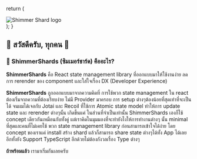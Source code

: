 
  return (
    <div className="w-full h-[150px] relative">
      <Image
        src={logo.src}
        alt="Shimmer Shard logo"
        fill
        className="object-contain aspect-video"
      />
    </div>
  );
}

## 🙏 สวัสดีครับ, ทุกคน 🙏

<Logo />

### 🫣 ShimmerShards (ซิมเมอร์ชาร์ด) คืออะไร?

<b>ShimmerShards</b> คือ React state management library ที่ออกแบบมาให้ใช้งานง่าย
ลดการ rerender ของ component และใส่ใจเรื่อง DX (Developer Experience)

<b>ShimmerShards</b> ถูกออกแบบมาจากความคิดที่ การใช้พวก state management ใน react
ต้องเริ่มจากความที่ต้องเรียบง่าย ไม่มี Provider มาครอบ การ setup ต่างๆต้องน้อยที่สุดเท่าที่จะเป็นได้
จนผมได้เจอกับ Jotai และ Recoil ที่ใช้การ Atomic state model ทำให้การ update state
และ rerender ต่างๆนั้น เกิดขึ้นแค่ ในส่วนที่จำเป็นเท่านั้น ShimmerShards เองก็ใช้
concept เดียวกันเหมือนกับทั้งคู่ แต่เราคิดในมุมมองที่จะทำยังไงให้การทำงานต่างๆ นั้น
minimal ที่สุดและคนที่ไม่เคยใช้ พวก state management library ก่อนสามารถเข้าใจได้ง่าย
โดย concept ของเราแค่ install สร้าง shard แล้วก็สามารถ share state ต่างๆได้ทั้ง App
ได้เลย อีกทั้งยัง Support TypeScript อีกด้วยไม่ต้องกังวลเรื่อง Type ต่างๆ

**ถ้าพร้อมแล้ว** เรามาเริ่มกันเลยครับ
